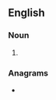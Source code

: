 ==English==

===Noun===
{{head|en|noun plural form}}

# {{plural of|acephalist|lang=en}}

===Anagrams===
* {{anagrams|en|chaptalises}}